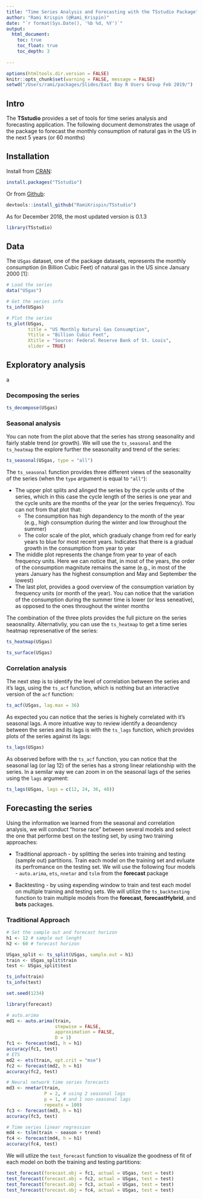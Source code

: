 ```yaml
---
title: "Time Series Analysis and Forecasting with the TSstudio Package"
author: "Rami Krispin (@Rami_Krispin)"
date: "`r format(Sys.Date(), '%b %d, %Y')`"
output: 
  html_document:
    toc: true
    toc_float: true
    toc_depth: 3
    
---
```


```r
options(htmltools.dir.version = FALSE)
knitr::opts_chunk$set(warning = FALSE, message = FALSE)
setwd("/Users/rami/packages/Slides/East Bay R Users Group Feb 2019/")
```

## Intro
The **TSstudio** provides a set of tools for time series analysis and forecasting application. The following document demonstrates the usage of the package to forecast the monthly consumption of natural gas in the US in the next 5 years (or 60 months)

## Installation

Install from [CRAN](https://cran.r-project.org/web/packages/TSstudio/index.html):

```r
install.packages("TSstudio")
```

Or from [Github](https://github.com/RamiKrispin/TSstudio):

```r
devtools::install_github("RamiKrispin/TSstudio")
```

As for December 2018, the most updated version is 0.1.3

```r
library(TSstudio)
```

## Data

The `USgas` dataset, one of the package datasets, represents the monthly consumption (in Billion Cubic Feet) of natural gas in the US since January 2000 [1]:

```r
# Load the series
data("USgas")

# Get the series info
ts_info(USgas)

# Plot the series
ts_plot(USgas,
        title = "US Monthly Natural Gas Consumption",
        Ytitle = "Billion Cubic Feet",
        Xtitle = "Source: Federal Reserve Bank of St. Louis", 
        slider = TRUE)
```

## Exploratory analysis

a

### Decomposing the series


```r
ts_decompose(USgas)
```

### Seasonal analysis

You can note from the plot above that the series has strong seasonality and fairly stable trend (or growth). We will use the `ts_seasonal` and the `ts_heatmap` the explore further the seasonality and trend of the series:

```r
ts_seasonal(USgas, type = "all")
```

The `ts_seasonal` function provides three different views of the seasonality of the series (when the `type` argument is equal to `"all"`):

- The upper plot splits and alinged the series by the cycle units of the series, which in this case the cycle length of the series is one year and the cycle units are the months of the year (or the series frequency). You can not from that plot that:
    + The consumption has high depandency to the month of the year (e.g., high consumption during the winter and low throughout the summer)
    + The color scale of the plot, which gradualy change from red for early years to blue for most recent years. Indicates that there is a gradual growth in the consumption from year to year
- The middle plot represents the change from year to year of each frequency units. Here we can notice that, in most of the years, the order of the consumption magnitute remains the same (e.g., in most of the years January has the highest consumption and May and September the lowest)
- The last plot, provides a good overview of the consumption variation by frequency units (or month of the year). You can notice that the variation of the consumption during the summer time is lower (or less seneative), as opposed to the ones throughout the winter months

The combination of the three plots provides the full picture on the series seaosnality. Alternativliy, you can use the `ts_heatmap` to get a time series heatmap represenative of the series:

```r
ts_heatmap(USgas)
```

```r
ts_surface(USgas)
```

### Correlation analysis

The next step is to identify the level of correlation between the series and it's lags, using the `ts_acf` function, which is nothing but an interactive version of the `acf` function:
```r
ts_acf(USgas, lag.max = 36)
```

As expected you can notice that the series is highely correlated with it's seasonal lags. A more intuative way to review identify a deoandency between the series and its lags is with the `ts_lags` function, which provides plots of the series against its lags:

```r
ts_lags(USgas)
```

As observed before with the `ts_acf` function, you can notice that the seasonal lag (or lag 12) of the series has a strong linear relationship with the series. In a semilar way we can zoom in on the seasonal lags of the series using the `lags` argument:

```r
ts_lags(USgas, lags = c(12, 24, 36, 48))
```

## Forecasting the series

Using the information we learned from the seasonal and correlation analysis, we will conduct "horse race" between several models and select the one that performe best on the testing set, by using two training approaches:


* Traditional approach - by splitting the series into training and testing (sample out) partitions. Train each model on the training set and evluate its perfromance on the testing set. We will use the following four models - `auto.arima`, `ets`, `nnetar` and `tslm` from the **forecast** package

* Backtesting - by using expending window to train and test each model on multiple training and testing sets. We will utilize the `ts_backtesting` function to train multiple models from the **forecast**, **forecastHybrid**, and **bsts** packages.

### Traditional Approach

```r
# Set the sample out and forecast horizon
h1 <- 12 # sample out lenght
h2 <- 60 # forecast horizon

USgas_split <- ts_split(USgas, sample.out = h1)
train <- USgas_split$train
test <- USgas_split$test

ts_info(train)
ts_info(test)
```

```r
set.seed(1234)

library(forecast)

# auto.arima
md1 <- auto.arima(train, 
                  stepwise = FALSE, 
                  approximation = FALSE,
                  D = 1)
fc1 <- forecast(md1, h = h1)
accuracy(fc1, test)
# ETS
md2 <- ets(train, opt.crit = "mse")
fc2 <- forecast(md2, h = h1)
accuracy(fc2, test)

# Neural network time series forecasts
md3 <- nnetar(train, 
              P = 2, # using 2 seasonal lags
              p = 1, # and 1 non-seasonal lags
              repeats = 100)
fc3 <- forecast(md3, h = h1)
accuracy(fc3, test)

# Time series linear regression
md4 <- tslm(train ~ season + trend)
fc4 <- forecast(md4, h = h1)
accuracy(fc4, test)
```

We will utlize the `test_forecast` function to visualize the goodness of fit of each model on both the training and testing partitions:

```r
test_forecast(forecast.obj = fc1, actual = USgas, test = test)
test_forecast(forecast.obj = fc2, actual = USgas, test = test)
test_forecast(forecast.obj = fc3, actual = USgas, test = test)
test_forecast(forecast.obj = fc4, actual = USgas, test = test)
```